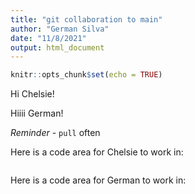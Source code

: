```yaml
---
title: "git collaboration to main"
author: "German Silva"
date: "11/8/2021"
output: html_document
---
```


```r
knitr::opts_chunk$set(echo = TRUE)
```


Hi Chelsie!

Hiiii German! 

*Reminder* - `pull` often

Here is a code area for Chelsie to work in:
```r

```


Here is a code area for German to work in:
```r

```


